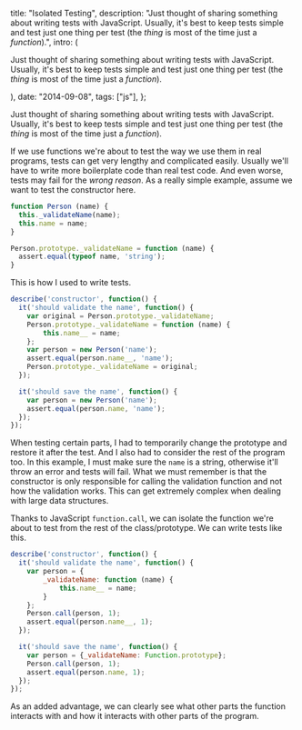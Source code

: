 


  title: "Isolated Testing",
  description: "Just thought of sharing something about writing tests with  JavaScript. Usually, it's best to keep tests simple and test just one  thing per test (the _thing_ is most of the time just a _function_).",
  intro: (
    <section>
      <p>Just thought of sharing something about writing tests with  JavaScript. Usually, it's best to keep tests simple and test just one  thing per test (the _thing_ is most of the time just a _function_).</p>
    </section>
  ),
  date: "2014-09-08",
  tags: ["js"],
};


Just thought of sharing something about writing tests with  JavaScript. Usually, it's best to keep tests simple and test just one  thing per test (the _thing_ is most of the time just a _function_).

If we use functions we're about to test the way we use them in real  programs, tests can get very lengthy and complicated easily. Usually  we'll have to write more boilerplate code than real test code. And even  worse, tests may fail for the _wrong reason_. As a really simple example, assume we want to test the constructor here.

```js
function Person (name) {
  this._validateName(name);
  this.name = name;
}

Person.prototype._validateName = function (name) {
  assert.equal(typeof name, 'string');
}
```

This is how I used to write tests.

```js
describe('constructor', function() {
  it('should validate the name', function() {
    var original = Person.prototype._validateName;
    Person.prototype._validateName = function (name) {
        this.name__ = name;
    };
    var person = new Person('name');
    assert.equal(person.name__, 'name');
    Person.prototype._validateName = original;
  });

  it('should save the name', function() {
    var person = new Person('name');
    assert.equal(person.name, 'name');
  });
});
```

When testing certain parts, I had to temporarily change the prototype  and restore it after the test. And I also had to consider the rest of  the program too. In this example, I must make sure the `name` is a string, otherwise it'll throw an error and tests will fail. What  we must remember is that the constructor is only responsible for calling  the validation function and not how the validation works. This can get  extremely complex when dealing with large data structures.

Thanks to JavaScript `function.call`, we can isolate the function we're about to test from the rest of the class/prototype. We can write tests like this.

```js
describe('constructor', function() {
  it('should validate the name', function() {
    var person = {
        _validateName: function (name) {
            this.name__ = name;
        }
    };
    Person.call(person, 1);
    assert.equal(person.name__, 1);
  });

  it('should save the name', function() {
    var person = {_validateName: Function.prototype};
    Person.call(person, 1);
    assert.equal(person.name, 1);
  });
});
```

As an added advantage, we can clearly see what other parts the  function interacts with and how it interacts with other parts of the  program.
